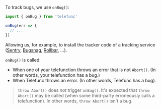 To track bugs, we use `onBug()`:

```js
import { onBug } from 'telefunc'

onBug(err => {
  // ...
})
```

Allowing us, for example, to install the tracker code of a tracking service ([Sentry](https://sentry.io/), [Bugsnag](https://www.bugsnag.com/), [Rollbar](https://rollbar.com/), ...).

`onBug()` is called:
 - When one of your telefunction throws an error that is not `Abort()`. (In other words, your telefunction has a bug.)
 - When Telefunc throws an error. (In other words, Telefunc has a bug).

> `throw Abort()` does *not* trigger `onBug()`. It's expected that `throw Abort()` may be called (when some third-party erroneously calls a telefunction). In other words, `throw Abort()` isn't a bug.
